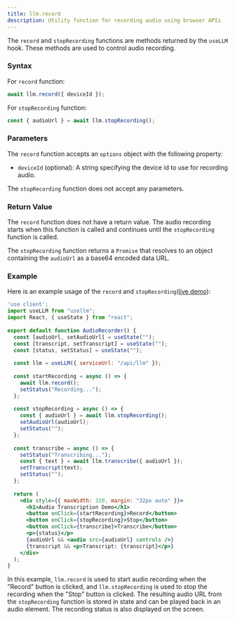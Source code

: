 ```yaml
---
title: llm.record
description: Utility function for recording audio using browser APIs
---
```


The `record` and `stopRecording` functions are methods returned by the `useLLM` hook. These methods are used to control audio recording.

### Syntax

For `record` function:

```jsx
await llm.record({ deviceId });
```

For `stopRecording` function:

```jsx
const { audioUrl } = await llm.stopRecording();
```

### Parameters

The `record` function accepts an `options` object with the following property:

- `deviceId` (optional): A string specifying the device id to use for recording audio.

The `stopRecording` function does not accept any parameters.

### Return Value

The `record` function does not have a return value. The audio recording starts when this function is called and continues until the `stopRecording` function is called.

The `stopRecording` function returns a `Promise` that resolves to an object containing the `audioUrl` as a base64 encoded data URL.

### Example

Here is an example usage of the `record` and `stopRecording`([live demo](/demo/speech-to-text)):

```jsx
'use client';
import useLLM from "usellm";
import React, { useState } from "react";
​
export default function AudioRecorder() {
  const [audioUrl, setAudioUrl] = useState("");
  const [transcript, setTranscript] = useState("");
  const [status, setStatus] = useState("");
​
  const llm = useLLM({ serviceUrl: "/api/llm" });
​
  const startRecording = async () => {
    await llm.record();
    setStatus("Recording...");
  };
​
  const stopRecording = async () => {
    const { audioUrl } = await llm.stopRecording();
    setAudioUrl(audioUrl);
    setStatus("");
  };
​
  const transcribe = async () => {
    setStatus("Transcribing...");
    const { text } = await llm.transcribe({ audioUrl });
    setTranscript(text);
    setStatus("");
  };
​
  return (
    <div style={{ maxWidth: 320, margin: "32px auto" }}>
      <h1>Audio Transcription Demo</h1>
      <button onClick={startRecording}>Record</button>
      <button onClick={stopRecording}>Stop</button>
      <button onClick={transcribe}>Transcribe</button>
      <p>{status}</p>
      {audioUrl && <audio src={audioUrl} controls />}
      {transcript && <p>Transcript: {transcript}</p>}
    </div>
  );
}
```

In this example, `llm.record` is used to start audio recording when the "Record" button is clicked, and `llm.stopRecording`
is used to stop the recording when the "Stop" button is clicked. The resulting audio URL from the `stopRecording` function
is stored in state and can be played back in an audio element. The recording status is also displayed on the screen.
